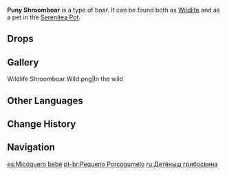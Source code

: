 {{Furnishing Infobox
|id             = 369161
|image          = Wildlife Puny Shroomboar Icon.png
|category       = Animal
|subcategory    = Outdoor Creature
|quality        = 3
|adeptal_energy = 100
|load           = 500
|reduced_load   = 500
|description    = A forest boar that dwells in the rainforest. This creature has developed a certain marvelous symbiosis with the Shroom-Kin.<br />According to researchers' studies, Shroomboars rely on the parasitic mushrooms perched on them for natural camouflage, which allows them to evade predators and survive in the jungles.<br />If kept in a space with lush vegetation, perhaps these forest boars can attract butterflies and birds with their unique appearance and form mobile gardens in the Realm Within.
|lbType         = Wildlife
|lbFamily       = Beasts
|lbGroup        = Boars
|source1        = Omni-Ubiquity Net
}}
'''Puny Shroomboar''' is a type of boar. It can be found both as [[Wildlife]] and as a pet in the [[Serenitea Pot]].

==Drops==
{{Card|Raw Meat|1}}{{Card|Matsutake|1}}

==Gallery==
<gallery>
Wildlife Shroomboar Wild.png|In the wild
</gallery>

==Other Languages==
{{Other Languages
|default_hidden = 1
|en      = Puny Shroomboar
|zhs     = 小蕈猪
|zhs_rm  = Xiǎo Xùnzhū
|zht     = 小蕈豬
|zht_rm  = Xiǎo Xùnzhū
|ja      = ミニキノシシ
|ja_rm   = Mini Kinoshishi
|ko      = 아기 버섯 돼지
|ko_rm   = Agi Beoseot Dwaeji
|es      = Micóquero bebé
|fr      = Petit porpignon
|ru      = Детёныш грибосвина
|th      = Puny Shroomboar
|vi      = Heo Nấm Nhỏ
|de      = Kleines Trüffelschwein
|id      = Puny Shroomboar
|pt      = Pequeno Porcogumelo
|tr      = Çelimsiz Küflü Domuz
|it      = Funginghiale piccolo
}}

==Change History==
{{Change History|3.0}}

==Navigation==
{{Wildlife Navbox}}
{{Furnishing Navbox/Living|Animal}}

[[es:Micóquero bebé]]
[[pt-br:Pequeno Porcogumelo]]
[[ru:Детёныш грибосвина]]
